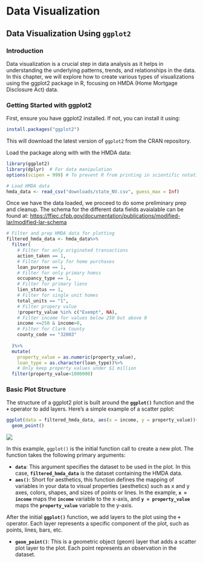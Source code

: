 # Data Visualization

## Data Visualization Using `ggplot2`

### Introduction {.unlisted .unumbered}

Data visualization is a crucial step in data analysis as it helps in understanding the underlying patterns, trends, and relationships in the data. In this chapter, we will explore how to create various types of visualizations using the ggplot2 package in R, focusing on HMDA (Home Mortgage Disclosure Act) data.

### Getting Started with ggplot2

First, ensure you have ggplot2 installed. If not, you can install it using:

``` r
install.packages("ggplot2")
```

This will download the latest version of `ggplot2` from the CRAN repository.

Load the package along with with the HMDA data:

``` r
library(ggplot2)
library(dplyr)  # For data manipulation
options(scipen = 999) # To prevent R from printing in scientific notation

# Load HMDA data
hmda_data <- read_csv("downloads/state_NV.csv", guess_max = Inf)
```

Once we have the data loaded, we proceed to do some preliminary prep and cleanup. The schema for the different data fields avaialable can be found at: <https://ffiec.cfpb.gov/documentation/publications/modified-lar/modified-lar-schema>

``` r
# Filter and prep HMDA data for plotting
filtered_hmda_data <- hmda_data%>%
  filter(
    # Filter for only originated transactions
    action_taken == 1,
    # Filter for only for home purchases
    loan_purpose == 1,
    # Filter for only primary homss
    occupancy_type == 1,
    # Filter for primary liens
    lien_status == 1,
    # Filter for single unit homes
    total_units == "1",
    # Filter propery value 
    !property_value %in% c("Exempt", NA),
    # Filter income for values below 250 but above 0
    income <=250 & income>0,
    # Filter for Clark County
    county_code == "32003"
    
  )%>%
  mutate(
    property_value = as.numeric(property_value),
    loan_type = as.character(loan_type))%>%
    # Only keep property values under $1 million
  filter(property_value<1000000)
```

### Basic Plot Structure {.unlisted .unumbered}

The structure of a ggplot2 plot is built around the **`ggplot()`** function and the **`+`** operator to add layers. Here's a simple example of a scatter pplot:

``` r
ggplot(data = filtered_hmda_data, aes(x = income, y = property_value))+
  geom_point()
```

![](images/basic_plot_structure_img_1.PNG)

In this example, `ggplot()` is the initial function call to create a new plot. The function takes the following primary arguments:

-   **`data`**: This argument specifies the dataset to be used in the plot. In this case, **`filtered_hmda_data`** is the dataset containing the HMDA data.
-   **`aes()`**: Short for aesthetics, this function defines the mapping of variables in your data to visual properties (aesthetics) such as x and y axes, colors, shapes, and sizes of points or lines. In the example, **`x = income`** maps the **`income`** variable to the x-axis, and **`y = property_value`** maps the **`property_value`** variable to the y-axis.

After the initial **`ggplot()`** function, we add layers to the plot using the **`+`** operator. Each layer represents a specific component of the plot, such as points, lines, bars, etc.

-   **`geom_point()`**: This is a geometric object (geom) layer that adds a scatter plot layer to the plot. Each point represents an observation in the dataset.
